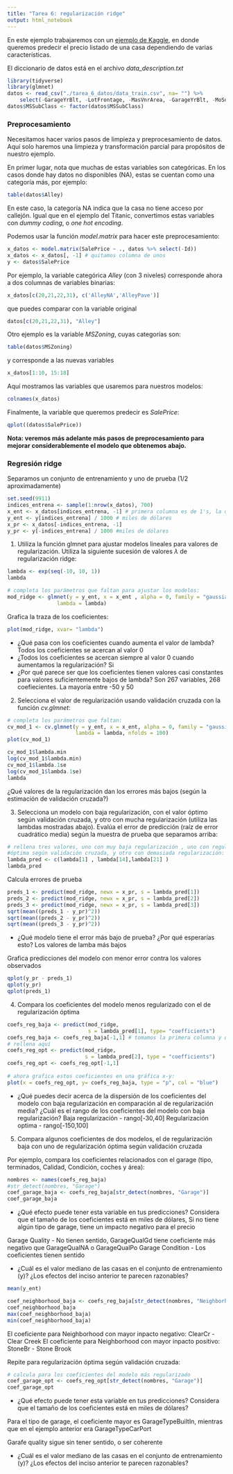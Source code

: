 ```yaml
---
title: "Tarea 6: regularización ridge"
output: html_notebook
---
```



En este ejemplo trabajaremos con un 
[ejemplo de Kaggle](https://www.kaggle.com/c/house-prices-advanced-regression-techniques), 
en donde queremos predecir el precio listado de una casa dependiendo de 
varias características.

El diccionario de datos está en el archivo *data_description.txt*

```r
library(tidyverse)
library(glmnet)
datos <- read_csv("./tarea_6_datos/data_train.csv", na= "") %>%
    select(-GarageYrBlt, -LotFrontage, -MasVnrArea, -GarageYrBlt, -MoSold, -PoolQC)
datos$MSSubClass <- factor(datos$MSSubClass)
```


### Preprocesamiento 

Necesitamos hacer varios pasos de limpieza y preprocesamiento de datos.
Aquí solo haremos una limpieza y transformación parcial para propósitos de
nuestro ejemplo.

En primer lugar, nota que muchas de estas variables son categóricas. En los casos donde hay
datos no disponibles (NA), estas se cuentan como una categoría más, por ejemplo:

```r
table(datos$Alley)
```

En este caso, la categoría NA indica que la casa no tiene acceso por callejón. Igual que en el ejemplo
del Titanic, convertimos estas variables con *dummy coding*, o *one hot encoding*.

Podemos usar la función *model.matrix* para hacer este preprocesamiento:

```r
x_datos <- model.matrix(SalePrice ~ ., datos %>% select(-Id))
x_datos <- x_datos[, -1] # quitamos columna de unos
y <- datos$SalePrice
```

Por ejemplo, la variable categórica *Alley* (con 3 niveles) corresponde ahora
a dos columnas de variables binarias:

```r
x_datos[c(20,21,22,31), c('AlleyNA','AlleyPave')]
```

que puedes comparar con la variable original

```r
datos[c(20,21,22,31), "Alley"]
```

Otro ejemplo es la variable *MSZoning*, cuyas categorías son:

```r
table(datos$MSZoning)
```

y corresponde a las nuevas variables

```r
x_datos[1:10, 15:18]
```

Aquí mostramos las variables que usaremos para nuestros modelos:

```r
colnames(x_datos)
```

Finalmente, la variable que queremos predecir es
*SalePrice*:

```r
qplot((datos$SalePrice))
```

**Nota: veremos más adelante más pasos de preprocesamiento para
mejorar considerablemente el modelo que obtenemos abajo.**

### Regresión ridge

Separamos un conjunto de entrenamiento y uno de prueba (1/2 aproximadamente)

```r
set.seed(9911)
indices_entrena <- sample(1:nrow(x_datos), 700)
x_ent <- x_datos[indices_entrena, -1] # primera columna es de 1's, la quitamos
y_ent <- y[indices_entrena] / 1000 # miles de dólares
x_pr <- x_datos[-indices_entrena, -1]
y_pr <- y[-indices_entrena] / 1000 #miles de dólares
```

1. Utiliza la función glmnet para ajustar modelos lineales para 
valores de regularización. Utiliza la siguiente sucesión de
valores $\lambda$ de regularización ridge:

```r
lambda <- exp(seq(-10, 10, 1))
lambda
```

```r
# completa los parámetros que faltan para ajustar los modelos:
mod_ridge <- glmnet(y = y_ent, x = x_ent , alpha = 0, family = "gaussian", 
                lambda = lambda)
```

Grafica la traza de los coeficientes:

```r
plot(mod_ridge, xvar= "lambda")
```

- ¿Qué pasa con los coeficientes cuando aumenta el valor de lambda? 
Todos los coeficientes se acercan al valor 0
- ¿Todos los coeficientes se acercan siempre al valor 0 cuando aumentamos
la regularización? Si
- ¿Por qué parece ser que los coeficientes tienen valores casi constantes 
para valores suficientemente bajos de lambda? 
Son 267 variables, 268 coefiecientes. La mayoría entre -50 y 50

2. Selecciona el valor de regularización usando validación
cruzada con la función *cv.glmnet*:

```r
# completa los parámetros que faltan:
cv_mod_1 <- cv.glmnet(y = y_ent, x = x_ent, alpha = 0, family = "gaussian",
                      lambda = lambda, nfolds = 100)
plot(cv_mod_1)
```
```r
cv_mod_1$lambda.min
log(cv_mod_1$lambda.min)
cv_mod_1$lambda.1se
log(cv_mod_1$lambda.1se)
lambda
```

¿Qué valores de la regularización dan los errores más bajos 
(según la estimación de validación cruzada?)

3. Selecciona un modelo con baja regularización, con el valor óptimo
según validación cruzada, y otro con mucha regularización (utiliza las lambdas
mostradas abajo).
Evalúa el error de predicción (raíz de error cuadrático media) 
según la muestra de prueba que separamos arriba:

```r
# rellena tres valores, uno con muy baja regularización , uno con regularización
#óptima según validación cruzada, y otro con demasiada regularización:
lambda_pred <- c(lambda[1] , lambda[14],lambda[21] )
lambda_pred
```

Calcula errores de prueba

```r
preds_1 <- predict(mod_ridge, newx = x_pr, s = lambda_pred[1])
preds_2 <- predict(mod_ridge, newx = x_pr, s = lambda_pred[2])
preds_3 <- predict(mod_ridge, newx = x_pr, s = lambda_pred[3])
sqrt(mean((preds_1 - y_pr)^2))
sqrt(mean((preds_2 - y_pr)^2))
sqrt(mean((preds_3 - y_pr)^2))
```

- ¿Qué modelo tiene el error más bajo de prueba? ¿Por qué esperarías esto?
Los valores de lamba más bajos

Grafica predicciones del modelo con menor error contra los valores observados

```r
qplot(y_pr - preds_1)
qplot(y_pr)
qplot(preds_1)
```


4. Compara los coeficientes del modelo menos regularizado con el de
regularización óptima


```r
coefs_reg_baja <- predict(mod_ridge, 
                          s = lambda_pred[1], type= "coefficients")
coefs_reg_baja <- coefs_reg_baja[-1,1] # tomamos la primera columna y quitamos intercept
# rellena aquí
coefs_reg_opt <- predict(mod_ridge,
                         s = lambda_pred[2], type = "coefficients")
coefs_reg_opt <- coefs_reg_opt[-1,1]
    
# ahora grafica estos coeficientes en una gráfica x-y:
plot(x = coefs_reg_opt, y= coefs_reg_baja, type = "p", col = "blue")
```

- ¿Qué puedes decir acerca de la dispersión de los coeficientes del modelo
con baja regularización en comparación al de regularización media? ¿Cuál
es el rango de los coeficientes del modelo con baja regularización? 
Baja regularización - rango[-30,40]
Regularización optima - rango[-150,100]

5. Compara algunos coeficientes de dos modelos, el de regularización baja con
uno de regularización óptima según validación cruzada

Por ejemplo, compara los coeficientes relacionados con el garage (tipo, terminados,
Calidad, Condición, coches y área):

```r
nombres <- names(coefs_reg_baja)
#str_detect(nombres, "Garage")
coef_garage_baja <- coefs_reg_baja[str_detect(nombres, "Garage")]
coef_garage_baja
```

- ¿Qué efecto puede tener esta variable en tus predicciones? Considera que el tamaño
de los coeficientes está en miles de dólares,
Si no tiene algún tipo de garage, tiene un impacto negativo para el precio

Garage Quality - No tienen sentido, GarageQualGd tiene coeficiente más negativo que GarageQualNA o GarageQualPo
Garage Condition - Los coeficientes tienen sentido

- ¿Cuál es el valor mediano de las casas en el conjunto de entrenamiento (y)? ¿Los
efectos del inciso anterior te parecen razonables?

```r
mean(y_ent)
```


```r
coef_neighborhood_baja <- coefs_reg_baja[str_detect(nombres, "Neighborhood")]
coef_neighborhood_baja
max(coef_neighborhood_baja)
min(coef_neighborhood_baja)
```
El coeficiente para Neighborhood con mayor inpacto negativo: ClearCr - Clear Creek
El coeficiente para Neighborhood con mayor inpacto positivo: StoneBr - Stone Brook

Repite para regularización óptima según validación cruzada:

```r
# calcula para los coeficientes del modelo más regularizado
coef_garage_opt <- coefs_reg_opt[str_detect(nombres, "Garage")]
coef_garage_opt
```

- ¿Qué efecto puede tener esta variable en tus predicciones? Considera que el tamaño
de los coeficientes está en miles de dólares?

Para el tipo de garage, el coeficiente mayor es GarageTypeBuiltIn, mientras que en el ejemplo anterior era GarageTypeCarPort

Garafe quality sigue sin tener sentido, o ser coherente

- ¿Cuál es el valor mediano de las casas en el conjunto de entrenamiento (y)? ¿Los
efectos del inciso anterior te parecen razonables?



